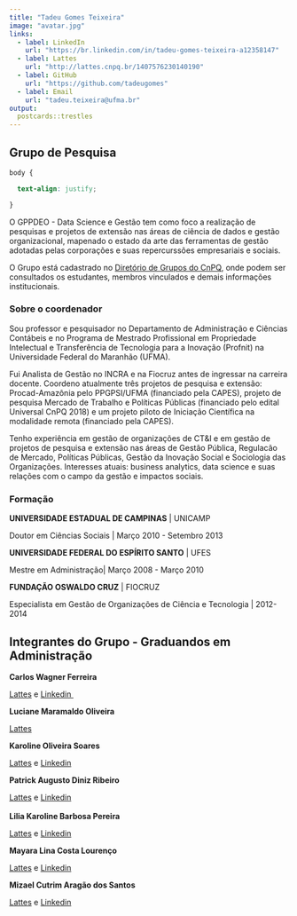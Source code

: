 ---
title: "Tadeu Gomes Teixeira"
image: "avatar.jpg"
links:
  - label: LinkedIn
    url: "https://br.linkedin.com/in/tadeu-gomes-teixeira-a12358147"
  - label: Lattes
    url: "http://lattes.cnpq.br/1407576230140190"
  - label: GitHub
    url: "https://github.com/tadeugomes"
  - label: Email
    url: "tadeu.teixeira@ufma.br"
output:
  postcards::trestles
---

## Grupo de Pesquisa

```{css, echo = FALSE}
body {

  text-align: justify;

}
```

O GPPDEO - Data Science e Gestão tem como foco a realização de pesquisas e projetos de extensão nas áreas de ciência de dados e gestão organizacional, mapenado o estado da arte das ferramentas de gestão adotadas pelas corporações e suas repercurssões empresariais e sociais.

O Grupo está cadastrado no [Diretório de Grupos do CnPQ](http://dgp.cnpq.br/dgp/espelhogrupo/1066121816480282#linhaPesquisa), onde podem ser consultados os estudantes, membros vinculados e demais informações institucionais.

### Sobre o coordenador

Sou professor e pesquisador no Departamento de Administração e Ciências Contábeis e no Programa de Mestrado Profissional em Propriedade Intelectual e Transferência de Tecnologia para a Inovação (Profnit) na Universidade Federal do Maranhão (UFMA).

Fui Analista de Gestão no INCRA e na Fiocruz antes de ingressar na carreira docente. Coordeno atualmente três projetos de pesquisa e extensão: Procad-Amazônia pelo PPGPSI/UFMA (financiado pela CAPES), projeto de pesquisa Mercado de Trabalho e Políticas Públicas (financiado pelo edital Universal CnPQ 2018) e um projeto piloto de Iniciação Científica na modalidade remota (financiado pela CAPES).

Tenho experiência em gestão de organizações de CT&I e em gestão de projetos de pesquisa e extensão nas áreas de Gestão Pública, Regulacão de Mercado, Políticas Públicas, Gestão da Inovação Social e Sociologia das Organizações. Interesses atuais: business analytics, data science e suas relações com o campo da gestão e impactos sociais.

### Formação

**UNIVERSIDADE ESTADUAL DE CAMPINAS** \| UNICAMP

Doutor em Ciências Sociais \| Março 2010 - Setembro 2013

**UNIVERSIDADE FEDERAL DO ESPÍRITO SANTO** \| UFES

Mestre em Administração\| Março 2008 - Março 2010

**FUNDAÇÃO OSWALDO CRUZ** \| FIOCRUZ

Especialista em Gestão de Organizações de Ciência e Tecnologia \| 2012-2014

## Integrantes do Grupo - Graduandos em Administração

**Carlos Wagner Ferreira**

[Lattes](http://lattes.cnpq.br/4031164974313417) e [Linkedin ](https://www.linkedin.com/in/wagner-ferreira-30a145106)

**Luciane Maramaldo Oliveira**

[Lattes](http://lattes.cnpq.br/1125654982240463)

**Karoline Oliveira Soares**

[Lattes](http://lattes.cnpq.br/0289525286924277) e [Linkedin](www.linkedin.com/in/karoline1000)

**Patrick Augusto Diniz Ribeiro**

[Lattes](http://lattes.cnpq.br/0078251670229999) e [Linkedin](https://www.linkedin.com/in/patrickadribeiro)\
\
**Lilia Karoline Barbosa Pereira**

[Lattes](http://lattes.cnpq.br/8513864313885298) e [Linkedin](https://www.linkedin.com/in/lkbpadm)\

**Mayara Lina Costa Lourenço**

[Lattes](http://lattes.cnpq.br/0508253924098166) e [Linkedin](https://www.linkedin.com/mwlite/in/mayara-costa-364715206)\

**Mizael Cutrim Aragão dos Santos**

[Lattes](http://lattes.cnpq.br/7273494286457109) e [Linkedin](https://www.linkedin.com/in/mizaelaragao/)\


\
